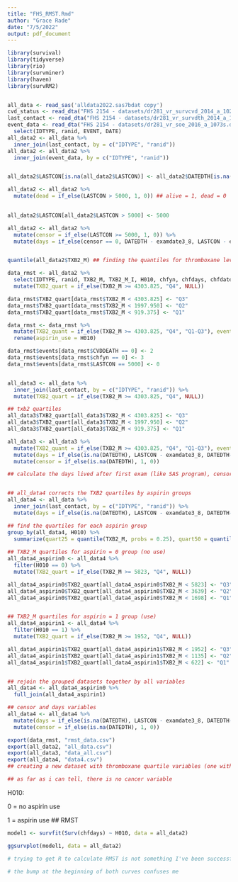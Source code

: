 ```yaml
---
title: "FHS_RMST.Rmd"
author: "Grace Rade"
date: "7/5/2022"
output: pdf_document
---
```

```r
library(survival)
library(tidyverse)
library(rio)
library(survminer)
library(haven)
library(survRM2)


all_data <- read_sas('alldata2022.sas7bdat copy')
cvd_status <- read_dta("FHS 2154 - datasets/dr281_vr_survcvd_2014_a_1023s.dta") %>% select(IDTYPE, ranid, cvd, chd, chf)
last_contact <- read_dta("FHS 2154 - datasets/dr281_vr_survdth_2014_a_1025s.dta")
event_data <- read_dta("FHS 2154 - datasets/dr281_vr_soe_2016_a_1073s.dta") %>% 
  select(IDTYPE, ranid, EVENT, DATE)
all_data2 <- all_data %>% 
  inner_join(last_contact, by = c("IDTYPE", "ranid")) 
all_data2 <- all_data2 %>% 
  inner_join(event_data, by = c("IDTYPE", "ranid"))


all_data2$LASTCON[is.na(all_data2$LASTCON)] <- all_data2$DATEDTH[is.na(all_data2$LASTCON)] ## replacing values of last contact with date of death when applicable

all_data2 <- all_data2 %>% 
  mutate(dead = if_else(LASTCON > 5000, 1, 0)) ## alive = 1, dead = 0
  

all_data2$LASTCON[all_data2$LASTCON > 5000] <- 5000

all_data2 <- all_data2 %>% 
  mutate(censor = if_else(LASTCON >= 5000, 1, 0)) %>% 
  mutate(days = if_else(censor == 0, DATEDTH - examdate3_8, LASTCON - examdate3_8))


quantile(all_data2$TXB2_M) ## finding the quantiles for thromboxane levels

data_rmst <- all_data2 %>% 
  select(IDTYPE, ranid, TXB2_M, TXB2_M_I, H010, chfyn, chfdays, chfdate, afibyn, afibdate, afibdays, miyn, midate, CVDDEATH, CHDDEATH, DATEDTH, LASTCON, dead, DATE, days, censor) %>% 
  mutate(TXB2_quart = if_else(TXB2_M >= 4303.825, "Q4", NULL))

data_rmst$TXB2_quart[data_rmst$TXB2_M < 4303.825] <- "Q3"
data_rmst$TXB2_quart[data_rmst$TXB2_M < 1997.950] <- "Q2"
data_rmst$TXB2_quart[data_rmst$TXB2_M < 919.375] <- "Q1"

data_rmst <- data_rmst %>% 
  mutate(TXB2_quant = if_else(TXB2_M >= 4303.825, "Q4", "Q1-Q3"), events = if_else(CHDDEATH == 0, 1, 0)) %>% 
  rename(aspirin_use = H010)

data_rmst$events[data_rmst$CVDDEATH == 0] <- 2
data_rmst$events[data_rmst$chfyn == 0] <- 3
data_rmst$events[data_rmst$LASTCON == 5000] <- 0


all_data3 <- all_data %>% 
  inner_join(last_contact, by = c("IDTYPE", "ranid")) %>% 
  mutate(TXB2_quart = if_else(TXB2_M >= 4303.825, "Q4", NULL))

## txb2 quartiles
all_data3$TXB2_quart[all_data3$TXB2_M < 4303.825] <- "Q3"
all_data3$TXB2_quart[all_data3$TXB2_M < 1997.950] <- "Q2"
all_data3$TXB2_quart[all_data3$TXB2_M < 919.375] <- "Q1"

all_data3 <- all_data3 %>% 
  mutate(TXB2_quant = if_else(TXB2_M >= 4303.825, "Q4", "Q1-Q3"), events = if_else(CHDDEATH == 0, 1, 0)) %>% 
  mutate(days = if_else(is.na(DATEDTH), LASTCON - examdate3_8, DATEDTH- examdate3_8)) %>% 
  mutate(censor = if_else(is.na(DATEDTH), 1, 0))

## calculate the days lived after first exam (like SAS program), censor variable 


## all_data4 corrects the TXB2 quartiles by aspirin groups
all_data4 <- all_data %>% 
  inner_join(last_contact, by = c("IDTYPE", "ranid")) %>% 
  mutate(days = if_else(is.na(DATEDTH), LASTCON - examdate3_8, DATEDTH- examdate3_8)) 

## find the quartiles for each aspirin group
group_by(all_data4, H010) %>% 
  summarize(quart25 = quantile(TXB2_M, probs = 0.25), quart50 = quantile(TXB2_M, probs = 0.5), quart75 = quantile(TXB2_M, probs = 0.75))
 
## TXB2_M quartiles for aspirin = 0 group (no use) 
all_data4_aspirin0 <- all_data4 %>% 
  filter(H010 == 0) %>% 
  mutate(TXB2_quart = if_else(TXB2_M >= 5823, "Q4", NULL))

all_data4_aspirin0$TXB2_quart[all_data4_aspirin0$TXB2_M < 5823] <- "Q3"
all_data4_aspirin0$TXB2_quart[all_data4_aspirin0$TXB2_M < 3639] <- "Q2"
all_data4_aspirin0$TXB2_quart[all_data4_aspirin0$TXB2_M < 1698] <- "Q1"


## TXB2_M quartiles for aspirin = 1 group (use)
all_data4_aspirin1 <- all_data4 %>% 
  filter(H010 == 1) %>% 
  mutate(TXB2_quart = if_else(TXB2_M >= 1952, "Q4", NULL))

all_data4_aspirin1$TXB2_quart[all_data4_aspirin1$TXB2_M < 1952] <- "Q3"
all_data4_aspirin1$TXB2_quart[all_data4_aspirin1$TXB2_M < 1135] <- "Q2"
all_data4_aspirin1$TXB2_quart[all_data4_aspirin1$TXB2_M < 622] <- "Q1"


## rejoin the grouped datasets together by all variables
all_data4 <- all_data4_aspirin0 %>% 
  full_join(all_data4_aspirin1) 

## censor and days variables
all_data4 <- all_data4 %>% 
  mutate(days = if_else(is.na(DATEDTH), LASTCON - examdate3_8, DATEDTH- examdate3_8)) %>% 
  mutate(censor = if_else(is.na(DATEDTH), 1, 0))

export(data_rmst, "rmst_data.csv")
export(all_data2, "all_data.csv")
export(all_data3, "data_all.csv")
export(all_data4, "data4.csv")
## creating a new dataset with thromboxane quartile variables (one with categories of all 4 quartiles, one with categories 'q4' or 'q1-q3'), and a event categorical variable (assumed that in the cvdyn/chdyn variables that occurrence is categorized as 1) 

## as far as i can tell, there is no cancer variable
```

H010:

0 = no aspirin use

1 = aspirin use
## RMST
```r
model1 <- survfit(Surv(chfdays) ~ H010, data = all_data2)

ggsurvplot(model1, data = all_data2)

# trying to get R to calculate RMST is not something I've been successful at, disregard this curve

# the bump at the beginning of both curves confuses me
```


